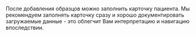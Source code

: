 После добавления образцов можно заполнить карточку пациента.
Мы рекомендуем заполнять карточку сразу и хорошо документировать загружаемые данные - это облегчит
Вам интерпретацию и навигацию впоследствии.